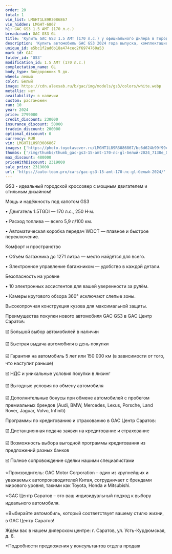```yaml
---
order: 20
total: 1
vin_list: LMGHT1L89R3086867
vin_hidden: LMGHT-6867
h1: GAC GS3 1.5 AMT (170 л.с.)
breadcrumb: GAC GS3 GL
title: 'Купить GAC GS3 1.5 AMT (170 л.с.) у официального дилера в Городе'
description: 'Купить автомобиль GAC GS3 2024 года выпуска, комплектация GL, цвет - Белый, двигатель - 1.5 AMT (170 л.с.) у официального дилера в г. Город. Стоимость данного автомобиля GAC GS3 – 2319000'
unique_id: e5bc1f2ad6b18a474cec2f6974760a53
mark_id: GAC
folder_id: 'GS3'
modification_id: 1.5 AMT (170 л.с.)
complectation_name: GL
body_type: Внедорожник 5 дв.
wheel: левый
color: Белый
image: https://cdn.alexsab.ru/b/gac/img/models/gs3/colors/white.webp
metallic: нет
availability: в наличии
custom: растаможен
run: 10
year: 2024
price: 2799000
credit_discount: 230000
insurance_discount: 50000
tradein_discount: 200000
optional_discount: 0
currency: RUR
vin: LMGHT1L89R3086867
images: ['https://photo.toyotasever.ru/LMGHT1L89R3086867/bc6d624b99f99c263845c2fd8ce7130e.jpeg', 'https://photo.toyotasever.ru/LMGHT1L89R3086867/0004181370615464249c7146281e5376.jpeg', 'https://photo.toyotasever.ru/LMGHT1L89R3086867/2f46ee1257fdeedef007e7846ff79bfd.jpeg', 'https://photo.toyotasever.ru/LMGHT1L89R3086867/961cf4460ed49e4c286734fb0b41df71.jpeg', 'https://photo.toyotasever.ru/LMGHT1L89R3086867/34980cbd6858ad41882621b2ba576ad4.jpeg', 'https://photo.toyotasever.ru/LMGHT1L89R3086867/893ce7a0c924b9b6f353484858599b8d.jpeg', 'https://photo.toyotasever.ru/LMGHT1L89R3086867/77ba60fc6246de514b54be687bca1280.jpeg', 'https://photo.toyotasever.ru/LMGHT1L89R3086867/37a3c0c6317b67d10f830541c7b49ed3.jpeg', 'https://photo.toyotasever.ru/LMGHT1L89R3086867/f76e51ae1abcec8b7274103d6131e7d9.jpeg', 'https://photo.toyotasever.ru/LMGHT1L89R3086867/b09f47c33dca6e78943b4c30d2f89740.jpeg', 'https://photo.toyotasever.ru/LMGHT1L89R3086867/0d42c99c63c648f328a265464acb7c2a.jpeg', 'https://photo.toyotasever.ru/LMGHT1L89R3086867/3d368ce10ce19eb412fc4a02a26a8590.jpeg', 'https://photo.toyotasever.ru/LMGHT1L89R3086867/2d70105dc3296d025c03d45d397b4c0d.jpeg', 'https://photo.toyotasever.ru/LMGHT1L89R3086867/f04d29d523b6835d19ce0189a065580d.jpeg', 'https://photo.toyotasever.ru/LMGHT1L89R3086867/5a706c41c8121c51288ad0a3dbd5f803.jpeg', 'https://photo.toyotasever.ru/LMGHT1L89R3086867/9a844911834f6fa3b7582588cfc17abd.jpeg', 'https://photo.toyotasever.ru/LMGHT1L89R3086867/9912bc35ab4fcbc18ede2d74e0bcbdcc.jpeg', 'https://photo.toyotasever.ru/LMGHT1L89R3086867/3ec5b474ac89b0e68fe0e4872c3a2b26.jpeg', 'https://photo.toyotasever.ru/LMGHT1L89R3086867/b35014661b1287f6e859f4d2201eefd2.jpeg', 'https://photo.toyotasever.ru/LMGHT1L89R3086867/bf2c97255555dd469c4760482694f5b8.jpeg', 'https://photo.toyotasever.ru/LMGHT1L89R3086867/2c4ee26456d07b69ee29c6255004d725.jpeg', 'https://photo.toyotasever.ru/LMGHT1L89R3086867/e2bc95e5ff9fc974b50860abe155b8da.jpeg', 'https://photo.toyotasever.ru/LMGHT1L89R3086867/8a5204d62c008e32b855ddbf9448a523.jpeg', 'https://photo.toyotasever.ru/LMGHT1L89R3086867/f92ee92a95c239a2513fcca2753e5472.jpeg', 'https://photo.toyotasever.ru/LMGHT1L89R3086867/37fe4082d86802e8d1ffa449009d309c.jpeg']
thumbs: ['/img/thumbs/thumb_gac-gs3-15-amt-170-лс-gl-белый-2024_7130e_0.webp', '/img/thumbs/thumb_gac-gs3-15-amt-170-лс-gl-белый-2024_e5376_1.webp', '/img/thumbs/thumb_gac-gs3-15-amt-170-лс-gl-белый-2024_79bfd_2.webp', '/img/thumbs/thumb_gac-gs3-15-amt-170-лс-gl-белый-2024_1df71_3.webp', '/img/thumbs/thumb_gac-gs3-15-amt-170-лс-gl-белый-2024_76ad4_4.webp']
max_discount: 480000
priceWithDiscount: 2319000
sale_price: 2319000
url: 'https://auto-team.pro/cars/gac-gs3-15-amt-170-лс-gl-белый-2024/'
---
```

<p>
 GS3 - идеальный городской кроссовер с мощным двигателем и стильным дизайном!
</p>
<p>
</p>
<p>
 Мощь и надёжность под капотом GS3
</p>
<p>
</p>
<p>
 • Двигатель 1.5TGDI — 170 л.с., 250 Н·м.
</p>
<p>
 • Расход топлива — всего 5,9 л/100 км.
</p>
<p>
 • Автоматическая коробка передач WDCT — плавное и быстрое переключение.
</p>
<p>
</p>
<p>
 Комфорт и пространство
</p>
<p>
</p>
<p>
 • Объём багажника до 1271 литра — место найдётся для всего.
</p>
<p>
 • Электронное управление багажником — удобство в каждой детали.
</p>
<p>
</p>
<p>
 Безопасность на уровне
</p>
<p>
</p>
<p>
 • 10 электронных ассистентов для вашей уверенности за рулём.
</p>
<p>
 • Камеры кругового обзора 360° исключают слепые зоны.
</p>
<p>
 Высокопрочная конструкция кузова для максимальной защиты.
</p>
<p>
</p>
<p>
 Преимущества покупки нового автомобиля GAC GS3 в GАС Центр Саратов:
</p>
<p>
 ☑️ Большой выбор автомобилей в наличии
</p>
<p>
 ☑️ Быстрая выдача автомобиля в день покупки
</p>
<p>
 ☑️ Гарантия на автомобиль 5 лет или 150 000 км (в зависимости от того, что наступит раньше)
</p>
<p>
 ☑️ НДС и уникальные условия покупки в лизинг
</p>
<p>
 ☑️ Выгодные условия по обмену автомобиля
</p>
<p>
 ☑️ Дополнительные бонусы при обмене автомобилей с пробегом премиальных брендов (Audi, BMW, Mercedes, Lexus, Porsche, Land Rover, Jaguar, Volvo, Infiniti)
</p>
<p>
</p>
<p>
 Программы по кредитованию и страхованию в GАС Центр Саратов:
</p>
<p>
 ☑️ Дистанционная подача заявки на кредитование и страхование
</p>
<p>
 ☑️ Возможность выбора выгодной программы кредитования из предложений разных банков
</p>
<p>
 ☑️ Полное сопровождение сделки нашими специалистами
</p>
<p>
</p>
<p>
 ⭐️Производитель: GAC Motor Corporation – один из крупнейших и уважаемых автопроизводителей Китая, сотрудничает с брендами мирового уровня, такими как Toyota, Honda и Mitsubishi.
</p>
<p>
 ⭐️GАС Центр Саратов – это ваш индивидуальный подход к выбору идеального автомобиля.
</p>
<p>
 ⭐️Выбирайте автомобиль, который соответствует вашему стилю жизни, в GАС Центр Саратов!
</p>
<p>
</p>
<p>
 Ждём вас в нашем дилерском центре: г. Саратов, ул. Усть-Курдюмская, д. 6.
</p>
<p>
</p>
<p>
 *Подробности предложения у консультантов отдела продаж
</p>
